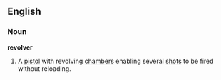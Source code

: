 ==English==

===Noun===
{{wikipedia}}
'''revolver'''
# A [[pistol]] with revolving [[chamber]]s enabling several [[shot]]s to be fired without reloading.